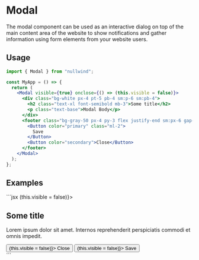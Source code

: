 
<Meta
  title="Modal"
  description="The modal component can be used as an interactive dialog on top of the main content area of the website to show notifications and gather information using form elements from your website users."
/>

# Modal

The modal component can be used as an interactive dialog on top of the main content area of the website to show notifications and gather information using form elements from your website users.

## Usage

```jsx
import { Modal } from "nullwind";

const MyApp = () => {
  return (
    <Modal visible={true} onclose={() => (this.visible = false)}>
      <div class="bg-white px-4 pt-5 pb-4 sm:p-6 sm:pb-4">
        <h2 class="text-xl font-semibold mb-3">Some title</h2>
        <p class="text-base">Modal Body</p>
      </div>
      <footer class="bg-gray-50 px-4 py-3 flex justify-end sm:px-6 gap-2">
        <Button color="primary" class="ml-2">
          Save
        </Button>
        <Button color="secondary">Close</Button>
      </footer>
    </Modal>
  );
};
```

## Examples

<Playground>
  <Playground.Preview stacked>
    <Preview />
  </Playground.Preview>
  <Playground.Code>
    ```jsx
    <Modal visible={this.visible} onclose={() => (this.visible = false)}>
      <div class="bg-white px-4 pt-5 pb-4 sm:p-6 sm:pb-4">
        <h2 class="text-xl font-semibold mb-3">Some title</h2>
        <p class="text-base">
          Lorem ipsum dolor sit amet. Internos reprehenderit perspiciatis commodi et omnis impedit.
        </p>
      </div>
      <footer class="bg-gray-50 px-4 py-3 flex justify-end sm:px-6 gap-2">
        <Button color="secondary" onclick={() => (this.visible = false)}>
          Close
        </Button>
        <Button color="primary" onclick={() => (this.visible = false)}>
          Save
        </Button>
      </footer>
    </Modal>
    ```
  </Playground.Code>
</Playground>
